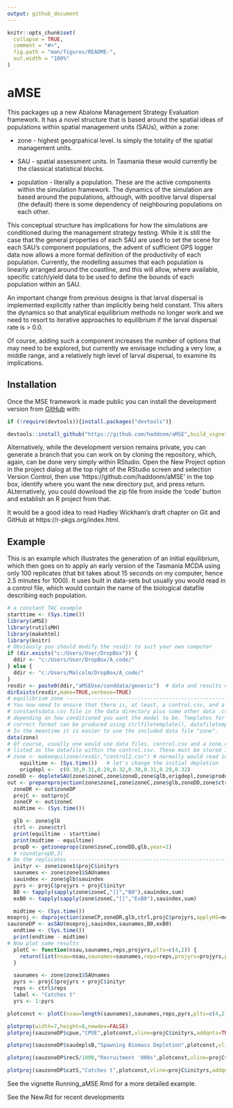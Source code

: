 ---
output: github_document
---

<!-- README.md is generated from README.Rmd. Please edit that file -->

```{r, include = FALSE}
knitr::opts_chunk$set(
  collapse = TRUE,
  comment = "#>",
  fig.path = "man/figures/README-",
  out.width = "100%"
)
```

# aMSE

<!-- badges: start -->
<!-- badges: end -->

This packages up a new Abalone Management Strategy Evaluation framework. It has a novel structure that is based around the spatial ideas of populations within spatial management units (SAUs), within a zone:

* zone - highest geogrpahical level. Is simply the totality of the spatial management units.

* SAU - spatial assessment units. In Tasmania these would currently be the classical statistical blocks.

* population - literally a population. These are the active components within the simulation framework. The dynamics of the simulation are based around the populations, although, with positive larval dispersal (the default) there is some dependency of neighbouring populations on each other.


This conceptual structure has implications for how the simulations are conditioned during the management strategy testing. While it is still the case that the general properties of each SAU are used to set the scene for each SAU's component populations, the advent of sufficient GPS logger data now allows a more formal definition of the productivity of each population. Currently, the modelling assumes that each population is linearly arranged around the coastline, and this will allow, where available, specific catch/yield data to be used to define the bounds of each population within an SAU. 

An important change from previous designs is that larval dispersal is implemented explicitly rather than implicitly being held constant. This alters the dynamics so that analytical equilibrium methods no longer work and we need to resort to iterative approaches to equilibrium if the larval dispersal rate is > 0.0.

Of course, adding such a component increases the number of options that may need to be explored, but currently we envisage including a very low, a middle range, and a relatively high level of larval dispersal, to examine its implications.

## Installation

Once the MSE framework is made public you can install the development version from [GitHub](https://github.com/haddonm/aMSE) with:

```{r echo=TRUE, eval=FALSE}
if (!require(devtools)){install.packages("devtools")} 

devtools::install_github("https://github.com/haddonm/aMSE",build_vignettes = TRUE)
```

Alternatively, while the development version remains private, you can generate a branch that you can work on by cloning the repository, which, again, can be done very simply within RStudio. Open the New Project option in the project dialog at the top right of the RStudio screen and selection Version Control, then use 'https://github.com/haddonm/aMSE' in the top box, identify where you want the new directory put, and press return. ALternatively, you could download the zip file from inside the 'code' button and establish an R project from that.

It would be a good idea to read Hadley Wickham's draft chapter on Git and GitHub at https://r-pkgs.org/index.html.


## Example

This is an example which illustrates the generation of an initial equilibrium, which then goes on to apply an early version of the Tasmania MCDA using only 100 replicates (that bit takes about 15 seconds on my computer, hence 2.5 minutes for 1000). It uses built in data-sets but usually you would read in a control file, which would contain the name of the biological datafile describing each population.

```{r example, echo=TRUE}
# a constant TAC example
starttime <- (Sys.time())
library(aMSE)
library(rutilsMH)
library(makehtml)
library(knitr)
# Obviously you should modify the resdir to suit your own computer
if (dir.exists("c:/Users/User/DropBox")) {
  ddir <- "c:/Users/User/DropBox/A_code/"
} else {
  ddir <- "c:/Users/Malcolm/DropBox/A_code/"
}
resdir <- paste0(ddir,"aMSEUse/conddata/generic")  # data and results directory
dirExists(resdir,make=TRUE,verbose=TRUE)
# equilibrium zone -------------------------------------------------------------
# You now need to ensure that there is, at least, a control.csv, and a 
# constantsdata.csv file in the data directory plus some other data .csv files
# depending on how conditioned you want the model to be. Templates for the
# correct format can be produced using ctrlfiletemplate(), datafiletemplate().
# In the meantime it is easier to use the included data file "zone".
data(zone)
# Of course, usually one would use data files, control.csv and a zone.csv, which is 
# listed as the datafile within the control.csv. These must be stored in resdir
# zone <- makeequilzone(resdir,"control2.csv") # normally would read in a file
    equiltime <- (Sys.time())   # let's change the initial depletion
    origdepl <-  c(0.30,0.31,0.29,0.32,0.30,0.31,0.29,0.32) 
zoneDD <- depleteSAU(zone$zoneC,zone$zoneD,zone$glb,origdepl,zone$product,len=12)
out <- prepareprojection(zone$zone1,zone$zoneC,zone$glb,zoneDD,zone$ctrl)
  zoneDR <- out$zoneDP
  projC <- out$projC
  zoneCP <- out$zoneC
  midtime <- (Sys.time())

  glb <- zone$glb
  ctrl <- zone$ctrl
  print(equiltime - starttime)
  print(midtime - equiltime)
  propD <- getzoneprops(zone$zoneC,zoneDD,glb,year=1)
  # round(propD,3)
# Do the replicates ------------------------------------------------------------
  inityr <- zone$zone1$projC$inityrs
  saunames <- zone$zone1$SAUnames
  sauindex <- zone$glb$sauindex
  pyrs <- projC$projyrs + projC$inityr
  B0 <- tapply(sapply(zone$zoneC,"[[","B0"),sauindex,sum)
  exB0 <- tapply(sapply(zone$zoneC,"[[","ExB0"),sauindex,sum)

  midtime <- (Sys.time())
mseproj <- doprojection(zoneCP,zoneDR,glb,ctrl,projC$projyrs,applyHS=mcdahcr,projC$inityrs)
sauzoneDP <- asSAU(mseproj,sauindex,saunames,B0,exB0)
  endtime <- (Sys.time())
  print(endtime - midtime)
# Now plot some results
  plotC <- function(nsau,saunames,reps,projyrs,plts=c(4,2)) {
    return(list(nsau=nsau,saunames=saunames,reps=reps,projyrs=projyrs,plts=plts))
  }

  saunames <- zone$zone1$SAUnames
  pyrs <- projC$projyrs + projC$inityr
  reps <- ctrl$reps
  label <- "Catches t"
  yrs <- 1:pyrs

plotconst <- plotC(nsau=length(saunames),saunames,reps,pyrs,plts=c(4,2))

plotprep(width=7,height=8,newdev=FALSE)
plotproj(sauzoneDP$cpue,"CPUE",plotconst,vline=projC$inityrs,addqnts=TRUE)

plotproj(sauzoneDP$saudeplsB,"Spawning Biomass Depletion",plotconst,vline=projC$inityrs,addqnts=TRUE)

plotproj(sauzoneDP$recS/1000,"Recruitment '000s",plotconst,vline=projC$inityrs,addqnts=TRUE)

plotproj(sauzoneDP$catS,"Catches t",plotconst,vline=projC$inityrs,addqnts=TRUE)

```


See the vignette Running_aMSE.Rmd for a more detailed example.

See the New.Rd for recent developments
